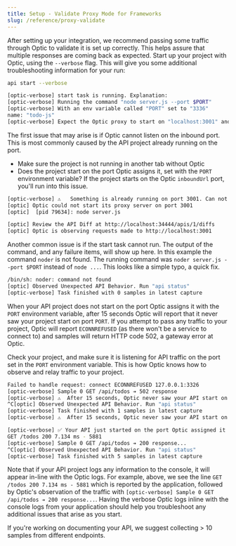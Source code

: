 ```yaml
---
title: Setup - Validate Proxy Mode for Frameworks
slug: /reference/proxy-validate
---
```



After setting up your integration, we recommend passing some traffic through Optic to validate it is set up correctly. This helps assure that multiple responses are coming back as expected. Start up your project with Optic, using the `--verbose` flag. This will give you some additional troubleshooting information for your run:

``` sh
api start --verbose
```

``` sh
[optic-verbose] start task is running. Explanation:
[optic-verbose] Running the command "node server.js --port $PORT"
[optic-verbose] With an env variable called "PORT" set to "3336"
name: "todo-js"
[optic-verbose] Expect the Optic proxy to start on "localhost:3001" and route traffic to your API on "localhost:3336"
```

<ExpandDocs title="Potential issue: the Optic port is occupied" defaultOpen={false}>

The first issue that may arise is if Optic cannot listen on the inbound port. This is most commonly caused by the API project already running on the port.

- Make sure the project is not running in another tab without Optic
- Does the project start on the port Optic assigns it, set with the `PORT` environment variable? If the project starts on the Optic `inboundUrl` port, you'll run into this issue.

``` sh
[optic-verbose] ⚠️   Something is already running on port 3001. Can not start Optic Proxy there.
[optic] Optic could not start its proxy server on port 3001
[optic]  [pid 79634]: node server.js
```

</ExpandDocs>

``` sh
[optic] Review the API Diff at http://localhost:34444/apis/1/diffs
[optic] Optic is observing requests made to http://localhost:3001
```

<ExpandDocs title="Potential issue: the project start command is not working" defaultOpen={false}>

Another common issue is if the start task cannot run. The output of the command, and any failure items, will show up here. In this example the command `noder` is not found. The running command was `noder server.js --port $PORT` instead of `node ...`. This looks like a simple typo, a quick fix.

``` sh
/bin/sh: noder: command not found
[optic] Observed Unexpected API Behavior. Run "api status"
[optic-verbose] Task finished with 0 samples in latest capture
```

</ExpandDocs>

<ExpandDocs title="Potential issue: the project does not start on the correct port" defaultOpen={false}>

When your API project does not start on the port Optic assigns it with the `PORT` environment variable, after 15 seconds Optic will report that it never saw your project start on port `PORT`. If you attempt to pass any traffic to your project, Optic will report `ECONNREFUSED` (as there won't be a service to connect to) and samples will return HTTP code 502, a gateway error at Optic.

Check your project, and make sure it is listening for API traffic on the port set in the `PORT` environment variable. This is how Optic knows how to observe and relay traffic to your project.

``` sh
Failed to handle request: connect ECONNREFUSED 127.0.0.1:3326
[optic-verbose] Sample 0 GET /api/todos ➔ 502 response
[optic-verbose] ⚠️  After 15 seconds, Optic never saw your API start on the port it assigns using the PORT variable
^C[optic] Observed Unexpected API Behavior. Run "api status"
[optic-verbose] Task finished with 1 samples in latest capture
[optic-verbose] ⚠️  After 15 seconds, Optic never saw your API start on the port it assigns using the PORT variable
```

</ExpandDocs>

``` sh
[optic-verbose] ✅ Your API just started on the port Optic assigned it using the env variable PORT -> 3315
GET /todos 200 7.134 ms - 5881
[optic-verbose] Sample 0 GET /api/todos ➔ 200 response...
^C[optic] Observed Unexpected API Behavior. Run "api status"
[optic-verbose] Task finished with 5 samples in latest capture
```

Note that if your API project logs any information to the console, it will appear in-line with the Optic logs. For example, above, we see the line `GET /todos 200 7.134 ms - 5881` which is reported by the application, followed by Optic's observation of the traffic with `[optic-verbose] Sample 0 GET /api/todos ➔ 200 response...`. Having the verbose Optic logs inline with the console logs from your application should help you troubleshoot any additional issues that arise as you start.

If you're working on documenting your API, we suggest collecting > 10 samples from different endpoints.
